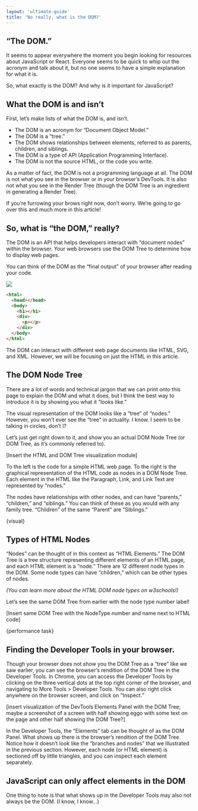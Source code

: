 ```yaml
---
layout: 'ultimate-guide'
title: 'No really, what is the DOM?'
---
```


## “The DOM.”

It seems to appear everywhere the moment you begin looking for resources about JavaScript or React. Everyone seems to be quick to whip out the acronym and talk about it, but no one seems to have a simple explanation for what it is.

So, what exactly is the DOM? And why is it important for JavaScript?

## What the DOM is and isn’t

First, let’s make lists of what the DOM is, and isn’t.

- The DOM is an acronym for “Document Object Model.”
- The DOM is a “tree.”
- The DOM shows relationships between elements, referred to as parents, children, and siblings.
- The DOM is a type of API (Application Programming Interface).
- The DOM is not the source HTML, or the code you write.

As a matter of fact, the DOM is not a programming language at all.
The DOM is not what you see in the browser or in your browser’s DevTools.
It is also not what you see in the Render Tree (though the DOM Tree is an ingredient in generating a Render Tree).

If you’re furrowing your brows right now, don’t worry. We’re going to go over this and much more in this article!

## So, what is “the DOM,” really?

The DOM is an API that helps developers interact with “document nodes” within the browser. Your web browsers use the DOM Tree to determine how to display web pages.

You can think of the DOM as the “final output” of your browser after reading your code.

![](https://res.cloudinary.com/dg3gyk0gu/image/upload/v1599594005/maggieappleton.com/notes/gsap/GSAP-DOM-2.jpg)

<CodeBox>

```html
<html>
  <head></head>
  <body>
    <h1></h1>
    <div>
      <p></p>
    </div>
  </body>
</html>
```

</CodeBox>

The DOM can interact with different web page documents like HTML, SVG, and XML. However, we will be focusing on just the HTML in this article.

## The DOM Node Tree

There are a lot of words and technical jargon that we can print onto this page to explain the DOM and what it does, but I think the best way to introduce it is by showing you what it “looks like.”

The visual representation of the DOM looks like a “tree” of “nodes.” However, you won’t ever see the “tree” in actuality. I know. I seem to be talking in circles, don’t I?

Let’s just get right down to it, and show you an actual DOM Node Tree (or DOM Tree, as it’s commonly referred to).

[Insert the HTML and DOM Tree visualization module]

To the left is the code for a simple HTML web page. To the right is the graphical representation of the HTML code as nodes in a DOM Node Tree. Each element in the HTML like the Paragraph, Link, and Link Text are represented by “nodes.”

The nodes have relationships with other nodes, and can have “parents,” “children,” and “siblings.” You can think of these as you would with any family tree. “Children” of the same “Parent” are “Siblings.”

{visual}

## Types of HTML Nodes

“Nodes” can be thought of in this context as “HTML Elements.” The DOM Tree is a tree structure representing different elements of an HTML page, and each HTML element is a “node.”
There are 12 different node types in the DOM. Some node types can have “children,” which can be other types of nodes.

_(You can learn more about the HTML DOM node types on w3schools!)_

Let’s see the same DOM Tree from earlier with the node type number label!

[Insert same DOM Tree with the NodeType number and name next to HTML code]

{performance task}

## Finding the Developer Tools in your browser.

Though your browser does not show you the DOM Tree as a “tree” like we saw earlier, you can see the browser’s rendition of the DOM Tree in the Developer Tools. In Chrome, you can access the Developer Tools by clicking on the three vertical dots at the top right corner of the browser, and navigating to More Tools > Developer Tools. You can also right click anywhere on the browser screen, and click on “Inspect.”

[insert visualization of the DevTools Elements Panel with the DOM Tree; maybe a screenshot of a screen with half showing eggo with some text on the page and other half showing the DOM Tree?]

In the Developer Tools, the “Elements” tab can be thought of as the DOM Panel. What shows up there is the browser’s rendition of the DOM Tree. Notice how it doesn’t look like the “branches and nodes” that we illustrated in the previous section. However, each node (or HTML element) is sectioned off by little triangles, and you can inspect each element separately.

## JavaScript can only affect elements in the DOM

One thing to note is that what shows up in the Developer Tools may also not always be the DOM. (I know, I know…)

